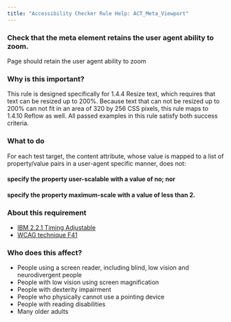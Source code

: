 ```yaml
---
title: "Accessibility Checker Rule Help: ACT_Meta_Viewport"
---
```


<div className="toolHelp">
<Row>
<Column colLg={16} colMd={8} colSm={4} className="toolHead">

### Check that the meta element retains the user agent ability to zoom.

<div id="locLevel"></div>

Page should retain the user agent ability to zoom

</Column>
</Row>
<Row>
<Column colLg={11} colMd={5} colSm={4} className="toolMain">

### Why is this important?

This rule is designed specifically for 1.4.4 Resize text, which requires that text can be resized up to 200%. Because text that can not be resized up to 200% can not fit in an area of 320 by 256 CSS pixels, this rule maps to 1.4.10 Reflow as well. All passed examples in this rule satisfy both success criteria.


<div id="locSnippet"></div>

### What to do

For each test target, the content attribute, whose value is mapped to a list of property/value pairs in a user-agent specific manner, does not:

#### specify the property user-scalable with a value of no; nor
#### specify the property maximum-scale with a value of less than 2.

</Column>
<Column colLg={5} colMd={3} colSm={4} className="toolLeft">

### About this requirement

* [IBM 2.2.1 Timing Adjustable](https://www.ibm.com/able/requirements/requirements/#2_2_1)
* [WCAG technique F41](https://www.w3.org/WAI/WCAG21/Techniques/failures/F41)

### Who does this affect?

* People using a screen reader, including blind, low vision and neurodivergent people
* People with low vision using screen magnification
* People with dexterity impairment
* People who physically cannot use a pointing device
* People with reading disabilities
* Many older adults

</Column>
</Row>
</div>


